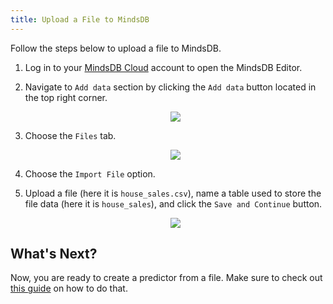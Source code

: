 ```yaml
---
title: Upload a File to MindsDB
---
```


Follow the steps below to upload a file to MindsDB.

1. Log in to your [MindsDB Cloud](https://cloud.mindsdb.com/login) account to
   open the MindsDB Editor.
2. Navigate to `Add data` section by clicking the `Add data` button located in
   the top right corner.

   <p align="center">
     <img src="/assets/sql/add-file-to-mindsdb-cloud-3.png" />
   </p>

3. Choose the `Files` tab.

   <p align="center">
     <img src="/assets/sql/add-file-to-mindsdb-cloud.png" />
   </p>

4. Choose the `Import File` option.
5. Upload a file (here it is `house_sales.csv`), name a table used to store the
   file data (here it is `house_sales`), and click the `Save and Continue`
   button.

   <p align="center">
     <img src="/assets/sql/add-file-to-mindsdb-cloud-2.png" />
   </p>

## What's Next?

Now, you are ready to create a predictor from a file. Make sure to check out
[this guide](https://docs.mindsdb.com/sql/create/predictor/#create-predictor-from-file)
on how to do that.

